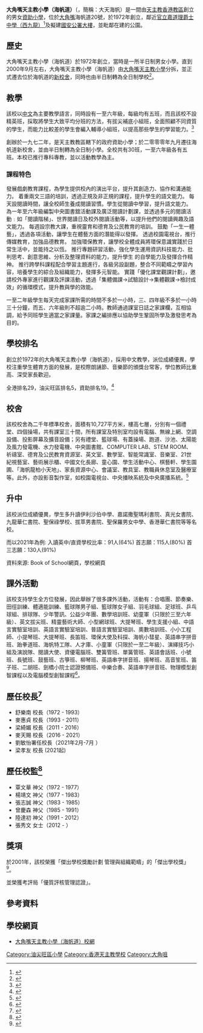 {{Distinguish|大角嘴天主教小學}}
{{NoteTA
|G1=Unit
}}
{{Infobox school
| name = 大角嘴天主教小學（海帆道）<br/>{{lang|en|Tai Kok Tsui Catholic Primary School (Hoi Fan Road)}}
| logo = Tai Kok Tsui Catholic Primary School (Hoi Fan Road) logo.jpg
| image = 2022年5月-大天海帆A.jpg
| caption = 大角嘴天主教小學（海帆道）校舍
| motto = 博學多識，仁而愛人
| established = 1972年
| type = [[資助小學|資助小學]]
| gender = [[男女校|男女校]]
| faculty = 
| students = 
| superintendent = 張秀文女士
| principal = 梁孝友校長
| vice_principal = 
| affiliation = [[天主教香港教區|天主教香港教區]]
| location = {{HKG}}[[九龍|九龍]][[大角嘴|大角嘴]]海帆道20號
| telephone = {{tel|852|2191 4270}}
| fax = {{tel|852|2191 4252}}
| website = {{url|http://www.tktcpshfr.edu.hk}}
}}
'''大角嘴天主教小學（海帆道）'''（{{lang-en|Tai Kok Tsui Catholic Primary School (Hoi Fan Road)}}，簡稱：大天海帆）是一間由[[天主教香港教區|天主教香港教區]]創立的男女[[資助小學|資助小學]]，位於[[大角嘴|大角嘴]]海帆道20號，於1972年創立，鄰近[[官立嘉道理爵士中學（西九龍）|官立嘉道理爵士中學（西九龍）]]<ref>{{cite web|url=https://www.sundaykiss.com/75607/education/%e4%b8%ad%e5%b0%8f%e5%ad%b8/%e5%a4%a7%e8%a7%92%e5%98%b4%e5%a4%a9%e4%b8%bb%e6%95%99%e5%b0%8f%e5%ad%b8%ef%bc%88%e6%b5%b7%e5%b8%86%e9%81%93%ef%bc%89-%e6%89%93%e9%80%a0happy-school/4/|title=大角嘴天主教小學（海帆道） 打造Happy School Kiss|work=名校手冊}}</ref>及擬建[[中央人民政府驻香港特别行政区维护国家安全公署|國安公署大樓]]，並毗鄰在建的公園。

== 歷史 ==
大角嘴天主教小學（海帆道）於1972年創立，當時是一所半日制男女小學。直到2000年9月左右，大角嘴天主教小學（海帆道）由[[大角嘴天主教小學|大角嘴天主教小學]]分拆，並正式遷去位於海帆道的[[千禧校舍|新校舍]]，同時也由半日制轉為全日制學校<ref>{{Cite web |url=https://www.tktcpshfr.edu.hk/%e5%ad%b8%e6%a0%a1%e7%b0%a1%e4%bb%8b/ |title=大角嘴天主教小學（海帆道）簡介 |access-date=2020-08-06 |archive-date=2020-10-22 |archive-url=https://web.archive.org/web/20201022233502/https://www.tktcpshfr.edu.hk/%E5%AD%B8%E6%A0%A1%E7%B0%A1%E4%BB%8B/ |dead-url=no }}</ref>。

== 教學 ==
該校以[[中文|中文]]為主要教學語言，同時設有一至六年級，每級均有五班，而且該校不設精英班，採取將學生大致平均分班的方法，有拔尖補底小組班，全面照顧不同資質的學生，而能力比較差的學生會編入輔導小組班，以提高那些學生的學習能力。<ref>{{Cite web |url=https://www.openschool.hk/school/details/%E5%B0%8F%E5%AD%B8/%E5%A4%A7%E8%A7%92%E5%98%B4%E5%A4%A9%E4%B8%BB%E6%95%99%E5%B0%8F%E5%AD%B8(%E6%B5%B7%E5%B8%86%E9%81%93) |title=大角嘴天主教小學（海帆道）Tai Kok Tsui Catholic Primary School (Hoi Fan Road) Openschool |access-date=2020-08-07 |archive-date=2020-10-24 |archive-url=https://web.archive.org/web/20201024065836/https://www.openschool.hk/school/details/%E5%B0%8F%E5%AD%B8/%E5%A4%A7%E8%A7%92%E5%98%B4%E5%A4%A9%E4%B8%BB%E6%95%99%E5%B0%8F%E5%AD%B8(%E6%B5%B7%E5%B8%86%E9%81%93) |dead-url=no }}</ref>

創辦於一九七二年，是天主教教區轄下的政府資助小學；於二零零零年九月遷往海帆道新校舍，並由半日制轉為全日制小學。全校共有30班，一至六年級各有五班。本校已推行專科專教，並以活動教學為主。

=== 課程特色 ===
發展戲劇教育課程，為學生提供校內的演出平台，提升其創造力、協作和溝通能力。
着重兩文三語的培訓，透過正規及非正規的課程，提升學生的語文能力。
每天設閱讀時間，讓全校師生養成閱讀習慣。學生從閱讀中學習，提升語文能力。
為一年至六年級編製中央圖書舘活動課及廣泛閱讀計劃課，並透過多元的閱讀活動﹕如「閱讀階梯」、世界閱讀日及校外閱讀活動等，以提升他們的閱讀興趣及語文能力。
每週設宗教大課，重視靈育和德育及公民教育的培訓。
鼓勵「一生一體藝」，透過各項活動，讓學生在體藝方面的潛能得以發揮。
透過校園電視台，推行傳媒教育，加強品德教育。
加強環保教育，讓學校全體成員將環保意識實踐於日常生活中，並能持之以恆。
推行專題研習活動，強化學生運用資訊科技能力、批判思考、創意思維、分析及整理資料的能力，提升學生 的自學能力及發揮合作精神。
推行跨學科課程配合學習主題進行，各級另設副題，整合不同範疇之學習內容，培養學生的綜合及組織能力，發揮多元智能。
實踐「優化課堂觀課計劃」，邀請校外專家進行觀課及評課活動，透過「集體備課→試驗設計→集體觀課→檢討成效」的循環模式，提升教與學的效能。

一至二年級學生每天完成家課所需的時間不多於一小時，三、四年級不多於一小時三十分鐘，而五、六年級則不超逾二小時。教師通過課室日誌之家課欄，互相協調，給予同班學生適當之家課量。家課之編排應以協助學生鞏固所學及激發思考為目的。

== 學校排名 ==

創立於1972年的大角嘴天主教小學（海帆道），採用中文教學，派位成績優異，學校注重學生體育方面的發展，是校際朗誦節、音樂節的頒獎台常客，學位教師比重高、深受家長歡迎。

全港排名29，油尖旺區排名5，資助排名19。<ref>{{cite web|title=學校大全|url=https://www.bookofschool.com/hk/bos/school-details-3915.html?id=3915|access-date=2020-08-06|archive-date=2021-11-25|archive-url=https://web.archive.org/web/20211125042943/https://www.bookofschool.com/hk/bos/school-details-3915.html?id=3915|dead-url=no}}</ref>

== 校舍 ==

該校校舍為二千年標準校舍，面積有10,727平方米，樓高七層，分別有一個禮堂、四個操場，共有課室三十間，所有課室及特別室均設有電腦、無線上網、空調設備、投影屏幕及擴音設備；另有禮堂、籃球場、有蓋操場、跑道、沙池、太陽能及風力發電機、水力發電機、中央圖書館、COMPUTER LAB、STEM ROOM、祈禱室、德育及公民教育資源室、英文室、數學室、智能常識室、音樂室、21世紀視藝室、藝術展示櫃、中國文化長廊、童心園、學生活動中心、棋藝軒、學生園圃、「海帆龍柏小天地」、家長資源中心、會議室、教具室、教職員休息室及醫療室等。此外，亦設影音製作室，如校園電視台、中央播映系統及中央廣播系統。<ref>{{Cite web |url=https://www.schooland.hk/ps/tktcpshfr |title=大角嘴天主教小學(海帆道)Schoolland |access-date=2020-08-06 |archive-date=2020-09-24 |archive-url=https://web.archive.org/web/20200924080824/https://www.schooland.hk/ps/tktcpshfr |dead-url=no }}</ref>

== 升中 ==
該校派位成績優異，學生多升讀伊利沙伯中學、嘉諾撒聖瑪利書院、真光女書院、九龍華仁書院、聖保祿學校、拔萃男書院、聖保羅男女中學、香港華仁書院等等名校。

而以2021年為例:
入讀英中/直資學校比率：91人(64%)
首志願：115人(80%)
首三志願：130人(91%)

資料來源: Book of School網頁，學校網頁

== 課外活動 ==
該校支持學生全方位發展，因此舉辦了很多課外活動，活動有：合唱團、節奏樂、田徑訓練、體適能訓練、籃球隊男子組、籃球隊女子組、羽毛球組、足球班、乒乓球組、排球隊、少年警訊、公益少年團、數學培訓班、幼童軍（只限於三至六年級）、英文拔尖班、精靈藝術大師、小型網球班、大提琴班、學生支援小組、中語言實驗室培訓、英語言實驗室培訓、普語言實驗室培訓、奧數培訓班、小小工程師、小提琴班、大提琴班、長笛班、環保大使及科探、海帆小彗星、英語串字拼音班、跆拳道班、海帆特工隊、人才庫、小童軍（只限於一至二年級）、演繹技巧小組及演說隊、閱讀大使、資優電腦班、雙簧管班、單簧管班、英語會話班、小號班、長號班、鼓藝班、古箏班、柳琴班、英語串字拼音班、揚琴班、高音笙班、笛子班、二胡班、劍橋小院士認證預備班、中樂合奏、英語串字拼音班、物理模型創智課程以及電腦模型創智課程<ref>{{Cite web |url=https://www.tktcpshfr.edu.hk/%e8%b3%87%e5%84%aa%e6%95%99%e8%82%b2/ |title=大角嘴天主教小學（海帆道）資優教育 |access-date=2020-08-07 |archive-date=2020-10-23 |archive-url=https://web.archive.org/web/20201023002417/https://www.tktcpshfr.edu.hk/%E8%B3%87%E5%84%AA%E6%95%99%E8%82%B2/ |dead-url=no }}</ref>。

== 歷任校長<ref>{{Cite web |url=https://www.tktcpshfr.edu.hk/%e6%a0%a1%e9%95%b7%e7%9a%84%e8%a9%b1/#1558379675564-54ae7d92-5fac |title=大角嘴天主教小學（海帆道）校長的話 |access-date=2020-08-07 |archive-date=2020-11-24 |archive-url=https://web.archive.org/web/20201124003252/https://www.tktcpshfr.edu.hk/%E6%A0%A1%E9%95%B7%E7%9A%84%E8%A9%B1/#1558379675564-54ae7d92-5fac |dead-url=no }}</ref> ==
*舒樂南 校長（1972 - 1993）
*麥惠貞 校長（1993 - 2011）
*梁綺媚 校長（2011 - 2016）
*麥天賜 校長（2016 - 2021）
*劉敏怡署任校長（2021年2月-7月 ）
*梁孝友 校長 (2021起)


== 歷任校監<ref>{{Cite web |url=https://www.tktcpshfr.edu.hk/%e6%a0%a1%e7%9b%a3%e7%9a%84%e8%a9%b1/#1558381256658-77c05044-2ad3 |title=大角嘴天主教小學（海帆道）校監的話 |access-date=2020-08-07 |archive-date=2020-10-22 |archive-url=https://web.archive.org/web/20201022235953/https://www.tktcpshfr.edu.hk/%E6%A0%A1%E7%9B%A3%E7%9A%84%E8%A9%B1/#1558381256658-77c05044-2ad3 |dead-url=no }}</ref> ==
*覃文華 神父（1972 - 1977）
*楊靖文 神父（1977 - 1983）
*張志誠 神父（1983 - 1985）
*曾慶森 神父（1985 - 1991）
*陸達初 神父（1991 - 2012）
*張秀文 女士（2012 - ）

== 獎項 ==
於2001年，該校榮獲「傑出學校獎勵計劃 管理與組織範疇」的「傑出學校獎」<ref>{{Cite web |url=https://www.tktcpshfr.edu.hk/%e5%ad%b8%e6%a0%a1%e7%b0%a1%e4%bb%8b/ |title=大角嘴天主教小學（海帆道） 獎項 |access-date=2020-08-06 |archive-date=2020-10-22 |archive-url=https://web.archive.org/web/20201022233502/https://www.tktcpshfr.edu.hk/%E5%AD%B8%E6%A0%A1%E7%B0%A1%E4%BB%8B/ |dead-url=no }}</ref>。

並榮獲考評局「優質評核管理認證」。

== 參考資料 ==
{{Reflist|30em}}

== 學校網頁 ==
*[https://www.tktcpshfr.edu.hk/ 大角嘴天主教小學（海帆道）校網]{{Wayback|url=https://www.tktcpshfr.edu.hk/ |date=20201124005058 }}
{{香港天主教小學}}

[[Category:油尖旺區小學|Category:油尖旺區小學]]
[[Category:香港天主教學校|Category:香港天主教學校]]
[[Category:大角咀|Category:大角咀]]